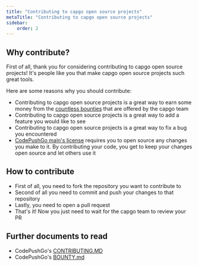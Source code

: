 ```yaml
---
title: "Contributing to capgo open source projects"
metaTitle: "Contributing to capgo open source projects"
sidebar:
    order: 2
---
```


## Why contribute?

First of all, thank you for considering contributing to capgo open source projects! It's people like you that make capgo open source projects such great tools.

Here are some reasons why you should contribute:

* Contributing to capgo open source projects is a great way to earn some money from the [countless bounties](https://console.algora.io/org/CodePushGo/) that are offered by the capgo team
* Contributing to capgo open source projects is a great way to add a feature you would like to see
* Contributing to capgo open source projects is a great way to fix a bug you encountered
* [CodePushGo main's license](https://github.com/Cap-go/capgo/blob/main/LICENSE/) requires you to open source any changes you make to it. By contributing your code, you get to keep your changes open source and let others use it

## How to contribute

 * First of all, you need to fork the repository you want to contribute to
 * Second of all you need to commit and push your changes to that repository
 * Lastly, you need to open a pull request
 * That's it! Now you just need to wait for the capgo team to review your PR

## Further documents to read

 * CodePushGo's [CONTRIBUTING.MD](https://github.com/Cap-go/capgo/blob/main/CONTRIBUTING.md/)
 * CodePushGo's [BOUNTY.md](https://github.com/Cap-go/capgo/blob/main/BOUNTY.md/)
